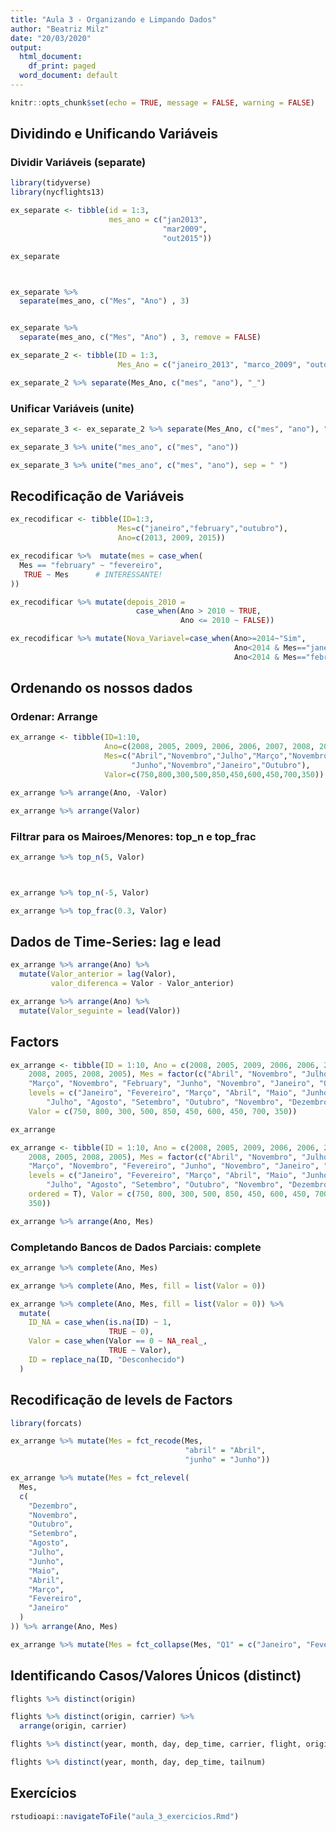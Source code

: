 ```yaml
---
title: "Aula 3 - Organizando e Limpando Dados"
author: "Beatriz Milz"
date: "20/03/2020"
output:
  html_document:
    df_print: paged
  word_document: default
---
```


```r
knitr::opts_chunk$set(echo = TRUE, message = FALSE, warning = FALSE)
```



## Dividindo e Unificando Variáveis

### Dividir Variáveis (separate)

```r
library(tidyverse)
library(nycflights13)
```

```r
ex_separate <- tibble(id = 1:3,
                      mes_ano = c("jan2013",
                                  "mar2009",
                                  "out2015"))

ex_separate



ex_separate %>%
  separate(mes_ano, c("Mes", "Ano") , 3)


ex_separate %>%
  separate(mes_ano, c("Mes", "Ano") , 3, remove = FALSE) 


```

```r
ex_separate_2 <- tibble(ID = 1:3,
                        Mes_Ano = c("janeiro_2013", "marco_2009", "outobro_2015"))

ex_separate_2 %>% separate(Mes_Ano, c("mes", "ano"), "_")

```

### Unificar Variáveis (unite)

```r
ex_separate_3 <- ex_separate_2 %>% separate(Mes_Ano, c("mes", "ano"), "_")

ex_separate_3 %>% unite("mes_ano", c("mes", "ano"))

ex_separate_3 %>% unite("mes_ano", c("mes", "ano"), sep = " ")
```

## Recodificação de Variáveis

```r
ex_recodificar <- tibble(ID=1:3,
                        Mes=c("janeiro","february","outubro"),
                        Ano=c(2013, 2009, 2015))
```

```r
ex_recodificar %>%  mutate(mes = case_when(
  Mes == "february" ~ "fevereiro",
   TRUE ~ Mes      # INTERESSANTE!
))
```

```r
ex_recodificar %>% mutate(depois_2010 = 
                            case_when(Ano > 2010 ~ TRUE,
                                      Ano <= 2010 ~ FALSE))
```

```r
ex_recodificar %>% mutate(Nova_Variavel=case_when(Ano>=2014~"Sim",
                                                  Ano<2014 & Mes=="janeiro"~Mes,
                                                  Ano<2014 & Mes=="february"~"Não"))
```


## Ordenando os nossos dados

### Ordenar: Arrange
```r
ex_arrange <- tibble(ID=1:10,
                     Ano=c(2008, 2005, 2009, 2006, 2006, 2007, 2008, 2005, 2008, 2005),
                     Mes=c("Abril","Novembro","Julho","Março","Novembro","Fevereiro",
                           "Junho","Novembro","Janeiro","Outubro"),
                     Valor=c(750,800,300,500,850,450,600,450,700,350))
```

```r
ex_arrange %>% arrange(Ano, -Valor)
```

```r
ex_arrange %>% arrange(Valor)
```

### Filtrar para os Mairoes/Menores: top_n e top_frac

```r
ex_arrange %>% top_n(5, Valor)



ex_arrange %>% top_n(-5, Valor)
```



```r
ex_arrange %>% top_frac(0.3, Valor)
```

## Dados de Time-Series: lag e lead

```r
ex_arrange %>% arrange(Ano) %>% 
  mutate(Valor_anterior = lag(Valor),
         valor_diferenca = Valor - Valor_anterior)
```
```r
ex_arrange %>% arrange(Ano) %>% 
  mutate(Valor_seguinte = lead(Valor))
```

## Factors

```r
ex_arrange <- tibble(ID = 1:10, Ano = c(2008, 2005, 2009, 2006, 2006, 2007, 
    2008, 2005, 2008, 2005), Mes = factor(c("Abril", "Novembro", "Julho", 
    "Março", "Novembro", "February", "Junho", "Novembro", "Janeiro", "Outubro"), 
    levels = c("Janeiro", "Fevereiro", "Março", "Abril", "Maio", "Junho", 
        "Julho", "Agosto", "Setembro", "Outubro", "Novembro", "Dezembro")), 
    Valor = c(750, 800, 300, 500, 850, 450, 600, 450, 700, 350))

ex_arrange
```



```r
ex_arrange <- tibble(ID = 1:10, Ano = c(2008, 2005, 2009, 2006, 2006, 2007, 
    2008, 2005, 2008, 2005), Mes = factor(c("Abril", "Novembro", "Julho", 
    "Março", "Novembro", "Fevereiro", "Junho", "Novembro", "Janeiro", "Outubro"), 
    levels = c("Janeiro", "Fevereiro", "Março", "Abril", "Maio", "Junho", 
        "Julho", "Agosto", "Setembro", "Outubro", "Novembro", "Dezembro"), 
    ordered = T), Valor = c(750, 800, 300, 500, 850, 450, 600, 450, 700, 
    350))

ex_arrange %>% arrange(Ano, Mes)
```

### Completando Bancos de Dados Parciais: complete

```r
ex_arrange %>% complete(Ano, Mes)
```
```r
ex_arrange %>% complete(Ano, Mes, fill = list(Valor = 0))
```
```r
ex_arrange %>% complete(Ano, Mes, fill = list(Valor = 0)) %>%
  mutate(
    ID_NA = case_when(is.na(ID) ~ 1,
                      TRUE ~ 0),
    Valor = case_when(Valor == 0 ~ NA_real_,
                      TRUE ~ Valor),
    ID = replace_na(ID, "Desconhecido")
  )
```

## Recodificação de levels de Factors

```r
library(forcats)
```

```r
ex_arrange %>% mutate(Mes = fct_recode(Mes,
                                       "abril" = "Abril",
                                       "junho" = "Junho"))
```
```r
ex_arrange %>% mutate(Mes = fct_relevel(
  Mes,
  c(
    "Dezembro",
    "Novembro",
    "Outubro",
    "Setembro",
    "Agosto",
    "Julho",
    "Junho",
    "Maio",
    "Abril",
    "Março",
    "Fevereiro",
    "Janeiro"
  )
)) %>% arrange(Ano, Mes)
```
```r
ex_arrange %>% mutate(Mes = fct_collapse(Mes, "Q1" = c("Janeiro", "Fevereiro", "Março")))
```

## Identificando Casos/Valores Únicos (distinct)

```r
flights %>% distinct(origin)
```

```r
flights %>% distinct(origin, carrier) %>%
  arrange(origin, carrier)
```

```r
flights %>% distinct(year, month, day, dep_time, carrier, flight, origin, dest)
```

```r
flights %>% distinct(year, month, day, dep_time, tailnum)
```


## Exercícios 

```r
rstudioapi::navigateToFile("aula_3_exercicios.Rmd")
```